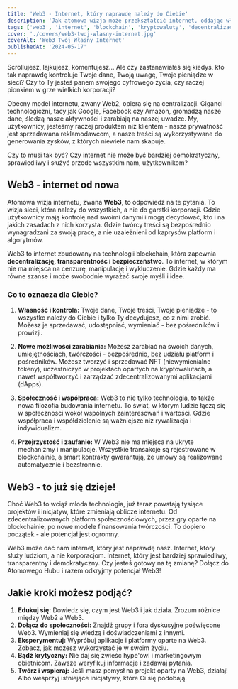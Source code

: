 ```yaml
---
title: 'Web3 - Internet, który naprawdę należy do Ciebie'
description: 'Jak atomowa wizja może przekształcić internet, oddając władzę użytkownikom, zwiększając transparentność i tworząc nowe możliwości ekonomiczne?'
tags: ['web3', 'internet', 'blockchain', 'kryptowaluty', 'decentralizacja']
cover: './covers/web3-twoj-wlasny-internet.jpg'
coverAlt: 'Web3 Twój Własny Internet'
publishedAt: '2024-05-17'
---
```


Scrollujesz, lajkujesz, komentujesz... Ale czy zastanawiałeś się kiedyś, kto tak naprawdę kontroluje Twoje dane, Twoją uwagę, Twoje pieniądze w sieci? Czy to Ty jesteś panem swojego cyfrowego życia, czy raczej pionkiem w grze wielkich korporacji?

Obecny model internetu, zwany Web2, opiera się na centralizacji. Giganci technologiczni, tacy jak Google, Facebook czy Amazon, gromadzą nasze dane, śledzą nasze aktywności i zarabiają na naszej uwadze. My, użytkownicy, jesteśmy raczej produktem niż klientem - nasza prywatność jest sprzedawana reklamodawcom, a nasze treści są wykorzystywane do generowania zysków, z których niewiele nam skapuje.

Czy to musi tak być? Czy internet nie może być bardziej demokratyczny, sprawiedliwy i służyć przede wszystkim nam, użytkownikom?

## Web3 - internet od nowa

Atomowa wizja internetu, zwana **Web3**, to odpowiedź na te pytania. To wizja sieci, która należy do wszystkich, a nie do garstki korporacji. Gdzie użytkownicy mają kontrolę nad swoimi danymi i mogą decydować, kto i na jakich zasadach z nich korzysta. Gdzie twórcy treści są bezpośrednio wynagradzani za swoją pracę, a nie uzależnieni od kaprysów platform i algorytmów.

Web3 to internet zbudowany na technologii blockchain, która zapewnia **decentralizację, transparentność i bezpieczeństwo**. To internet, w którym nie ma miejsca na cenzurę, manipulację i wykluczenie. Gdzie każdy ma równe szanse i może swobodnie wyrażać swoje myśli i idee.

### Co to oznacza dla Ciebie?

1. **Własność i kontrola:**
   Twoje dane, Twoje treści, Twoje pieniądze - to wszystko należy do Ciebie i tylko Ty decydujesz, co z nimi zrobić. Możesz je sprzedawać, udostępniać, wymieniać - bez pośredników i prowizji.

2. **Nowe możliwości zarabiania:**
   Możesz zarabiać na swoich danych, umiejętnościach, twórczości - bezpośrednio, bez udziału platform i pośredników. Możesz tworzyć i sprzedawać NFT (niewymienialne tokeny), uczestniczyć w projektach opartych na kryptowalutach, a nawet współtworzyć i zarządzać zdecentralizowanymi aplikacjami (dApps).

3. **Społeczność i współpraca:**
   Web3 to nie tylko technologia, to także nowa filozofia budowania internetu. To świat, w którym ludzie łączą się w społeczności wokół wspólnych zainteresowań i wartości. Gdzie współpraca i współdzielenie są ważniejsze niż rywalizacja i indywidualizm.

4. **Przejrzystość i zaufanie:**
   W Web3 nie ma miejsca na ukryte mechanizmy i manipulacje. Wszystkie transakcje są rejestrowane w blockchainie, a smart kontrakty gwarantują, że umowy są realizowane automatycznie i bezstronnie.

## Web3 - to już się dzieje!

Choć Web3 to wciąż młoda technologia, już teraz powstają tysiące projektów i inicjatyw, które zmieniają oblicze internetu. Od zdecentralizowanych platform społecznościowych, przez gry oparte na blockchainie, po nowe modele finansowania twórczości. To dopiero początek - ale potencjał jest ogromny.

Web3 może dać nam internet, który jest naprawdę nasz. Internet, który służy ludziom, a nie korporacjom. Internet, który jest bardziej sprawiedliwy, transparentny i demokratyczny. Czy jesteś gotowy na tę zmianę? Dołącz do Atomowego Hubu i razem odkryjmy potencjał Web3!

## Jakie kroki możesz podjąć?

1. **Edukuj się:** Dowiedz się, czym jest Web3 i jak działa. Zrozum różnice między Web2 a Web3.
2. **Dołącz do społeczności:** Znajdź grupy i fora dyskusyjne poświęcone Web3. Wymieniaj się wiedzą i doświadczeniami z innymi.
3. **Eksperymentuj:** Wypróbuj aplikacje i platformy oparte na Web3. Zobacz, jak możesz wykorzystać je w swoim życiu.
4. **Bądź krytyczny:** Nie daj się zwieść hype'owi i marketingowym obietnicom. Zawsze weryfikuj informacje i zadawaj pytania.
5. **Twórz i wspieraj:** Jeśli masz pomysł na projekt oparty na Web3, działaj! Albo wesprzyj istniejące inicjatywy, które Ci się podobają.
